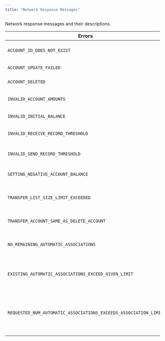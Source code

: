 ---
title: "Network Response Messages"
---


Network response messages and their descriptions.

| **Errors**                                                       | **Description**                                                                                                                      |
| ---------------------------------------------------------------- | ------------------------------------------------------------------------------------------------------------------------------------ |
| `ACCOUNT_ID_DOES_NOT_EXIST`                                      | The account id passed has not yet been created.                                                                                      |
| `ACCOUNT_UPDATE_FAILED`                                          | The update of the account failed                                                                                                     |
| `ACCOUNT_DELETED`                                                | The account has been marked as deleted                                                                                               |
| `INVALID_ACCOUNT_AMOUNTS`                                        | The crypto transfer credit and debit do not sum equal to 0                                                                           |
| `INVALID_INITIAL_BALANCE`                                        | Attempt to set the negative initial balance                                                                                          |
| `INVALID_RECEIVE_RECORD_THRESHOLD`                               | Attempt to set negative receive record threshold                                                                                     |
| `INVALID_SEND_RECORD_THRESHOLD`                                  | Attempt to set negative send record threshold                                                                                        |
| `SETTING_NEGATIVE_ACCOUNT_BALANCE`                               | Attempting to set negative balance value for the crypto account                                                                      |
| `TRANSFER_LIST_SIZE_LIMIT_EXCEEDED`                              | Exceeded the number of accounts (both from and to) allowed for crypto transfer list                                                  |
| `TRANSFER_ACCOUNT_SAME_AS_DELETE_ACCOUNT`                        | Transfer Account should not be same as Account to be deleted                                                                         |
| `NO_REMAINING_AUTOMATIC_ASSOCIATIONS`                            | The account has reached the limit on the automatic associations count.                                                               |
| `EXISTING_AUTOMATIC_ASSOCIATIONS_EXCEED_GIVEN_LIMIT`             | Already existing automatic associations are more than the new maximum automatic associations.                                        |
| `REQUESTED_NUM_AUTOMATIC_ASSOCIATIONS_EXCEEDS_ASSOCIATION_LIMIT` | Cannot set the number of automatic associations for an account more than the maximum allowed token associations tokens.maxPerAccount |
